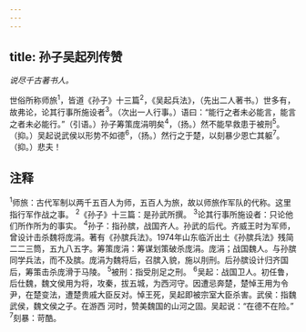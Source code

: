 ```yaml
---
---
---
```

title: 孙子吴起列传赞
---



*说尽千古著书人。*

世俗所称师旅<sup>1</sup>，皆道《孙子》十三篇<sup>2</sup>，《吴起兵法》，（先出二人著书。）世多有，故弗论，论其行事所施设者<sup>3</sup>。（次出一人行事。）语曰：“能行之者未必能言，能言之者未必能行。”（引语。）孙子筹策庞涓明矣<sup>4</sup>，（扬。）然不能早救患于被刑<sup>5</sup>。（抑。）吴起说武侯以形势不如德<sup>6</sup>，（扬。）然行之于楚，以刻暴少恩亡其躯<sup>7</sup>。（抑。）悲夫！

## 注释

<sup>1</sup>师旅：古代军制以两千五百人为师，五百人为旅，故以师旅作军队的代称。这里指行军作战之事。
<sup>2</sup>《孙子》十三篇：是孙武所撰。
<sup>3</sup>论其行事所施设者：只论他们所作所为的事实。
<sup>4</sup>孙子：指孙膑，战国齐人。孙武的后代。齐威王时为军师，曾设计击杀魏将庞涓。著有《孙膑兵法》。1974年山东临沂出土《孙膑兵法》残简二二三筒，五九八五字。筹策庞涓：筹谋划策破杀庞涓。庞涓；战国魏人。与孙膑同学兵法，而不及膑。庞涓为魏将后，召膑入貌，施以刖刑。后孙膑设计归齐国后，筹策击杀庞滑于马陵。
<sup>5</sup>被刑：指受刖足之刑。
<sup>6</sup>吴起：战国卫人。初任鲁，后仕魏，魏文侯用为将，攻秦，拔五城，为西河守。因遭忌奔楚，楚悼王用为令尹，在楚变法，遭楚贵戚大臣反对。悼王死，吴起即被宗室大臣杀害。武侯：指魏武侯，魏文侯之子。在游西
河时，赞美魏国的山河之固。吴起说：“在德不在险。”
<sup>7</sup>刻暴：苛酷。